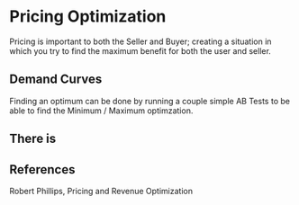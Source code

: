 # Pricing Optimization

Pricing is important to both the Seller and Buyer; creating a situation in which you try to find the maximum benefit for both the user and seller. 

## Demand Curves
Finding an optimum can be done by running a couple simple AB Tests to be able to find the Minimum / Maximum optimzation. 


## There is 


## References 
Robert Phillips, Pricing and Revenue Optimization [](https://www.amazon.com/dp/B005JTDOVE/ref=dp-kindle-redirect?_encoding=UTF8&btkr=1)